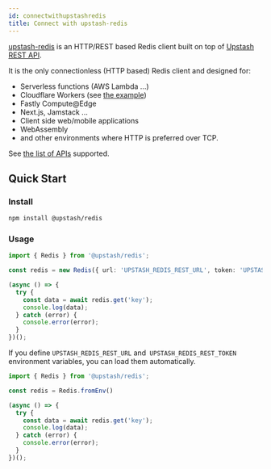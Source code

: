 ```yaml
---
id: connectwithupstashredis
title: Connect with upstash-redis
---
```


[upstash-redis](https://github.com/upstash/upstash-redis/blob/master/README.md) is an HTTP/REST based Redis client built on top of [Upstash REST API](https://docs.upstash.com/features/restapi).

It is the only connectionless (HTTP based) Redis client and designed for:

- Serverless functions (AWS Lambda ...)
- Cloudflare Workers (see [the example](https://github.com/upstash/upstash-redis/tree/master/examples/workers-with-upstash))
- Fastly Compute@Edge
- Next.js, Jamstack ...
- Client side web/mobile applications
- WebAssembly
- and other environments where HTTP is preferred over TCP.

See [the list of APIs](https://docs.upstash.com/features/restapi#rest---redis-api-compatibility) supported.

## Quick Start

### Install

```bash
npm install @upstash/redis
```

### Usage

```typescript
import { Redis } from '@upstash/redis';

const redis = new Redis({ url: 'UPSTASH_REDIS_REST_URL', token: 'UPSTASH_REDIS_REST_TOKEN' });

(async () => {
  try {
    const data = await redis.get('key');
    console.log(data);
  } catch (error) {
    console.error(error);
  }
})();
```

If you define `UPSTASH_REDIS_REST_URL` and` UPSTASH_REDIS_REST_TOKEN` environment variables, you can load them automatically.

```typescript
import { Redis } from '@upstash/redis';

const redis = Redis.fromEnv()

(async () => {
  try {
    const data = await redis.get('key');
    console.log(data);
  } catch (error) {
    console.error(error);
  }
})();
```
